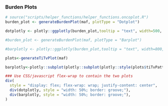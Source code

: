 
### Burden Plots {data-orientation=columns}
```r
# source("scripts/helper_functions/helper_functions.oncoplot.R")
burden_plot <- generateBurdenPlot(maf, plotType = "Dotplot")

dotplotly <- plotly::ggplotly(burden_plot,tooltip = "text", width=500, height=600) %>% plotly::layout(yaxis=list(autorange = T,fixedrange= F))

#burden_plot <- generateBurdenPlot(maf, plotType = "Barplot")

#barplotly <- plotly::ggplotly(burden_plot,tooltip = "text", width=800, height=600) %>% plotly::layout(yaxis=list(autorange = T,fixedrange= F))

plots<-generateTiTvPlot(maf)

barplotly<-plotly::subplot(plotly::subplot(plotly::style(plots$tiTvPatterns,showlegend = F),plotly::style(plots$TiTv,showlegend = F), nrows = 1, widths = c(0.5, 0.25)),plotly::style(plots$barplot,showlegend = F),nrows = 2) %>% plotly::layout(title = 'Transitions and Transversions plots')

### Use CSS/javascript flex-wrap to contain the two plots
div(
  style = "display: flex; flex-wrap: wrap; justify-content: center",
  div(dotplotly, style = "width: 50%; border: groove;"),
  div(barplotly, style = "width: 50%; border: groove;"),
)

```

